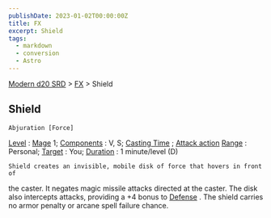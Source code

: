 ```yaml
---
publishDate: 2023-01-02T00:00:00Z
title: FX
excerpt: Shield
tags:
  - markdown
  - conversion
  - Astro
---
```


[Modern d20 SRD](/#modernD20) > [FX](modern-d20-srd-fx-index) > Shield

## Shield




    Abjuration [Force]

[Level](modern-d20-srd-fx-level)
:
[Mage](modern-d20-srd-classes-advanced-mage)
1;
[Components](modern-d20-srd-fx-components)
: V, S;
[Casting Time](modern-d20-srd-fx-casting-time)
;
[Attack action](modern-d20-srd-combat-attack-actions)
[Range](modern-d20-srd-fx-range)
: Personal;
[Target](modern-d20-srd-fx-target)
: You;
[Duration](modern-d20-srd-fx-duration)
: 1 minute/level (D)

    Shield creates an invisible, mobile disk of force that hovers in front of

the caster. It negates magic missile attacks directed at the caster. The disk
also intercepts attacks, providing a +4 bonus to
[Defense](modern-d20-srd-combat-damage)
. The shield carries
no armor penalty or arcane spell failure chance.
